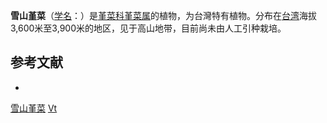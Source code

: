 {{Speciesbox
| name = 雪山堇菜
| status = 
| status_system = 
| image =
| genus = Viola
| species =  tsugitakaensis
| authority = Masamune
}}

'''雪山堇菜'''（[[学名|学名]]：{{lang|la|''Viola tsugitakaensis''}}）是[[堇菜科|堇菜科]][[堇菜属|堇菜属]]的植物，为台灣特有植物。分布在[[台湾|台湾]]海拔3,600米至3,900米的地区，见于高山地带，目前尚未由人工引种栽培。

== 参考文献 ==
<div class="references-small">
* {{cite web| url =http://www.bioinfo.cn/db05/KmzwSpecies.php?action=view&id=23860| title =雪山堇菜| work =《中国高等植物数据库全库》| publisher =中国科学院微生物研究所| author =昆明植物研究所| accessdate =2009-02-25| deadurl =yes| archiveurl =https://web.archive.org/web/20160305071524/http://www.bioinfo.cn/db05/KmzwSpecies.php?action=view&id=23860| archivedate =2016-03-05}}
</div>
{{Taxonbar|from=Q15232364}}

[[Category:堇菜属|雪山堇菜]]
[[Category:臺灣特有植物|Vt]]


{{植物小作品}}